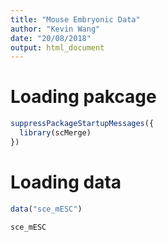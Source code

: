 ```yaml
---
title: "Mouse Embryonic Data"
author: "Kevin Wang"
date: "20/08/2018"
output: html_document
---
```


# Loading pakcage
```r
suppressPackageStartupMessages({
  library(scMerge)
})
```


# Loading data

```r
data("sce_mESC")

sce_mESC
```

